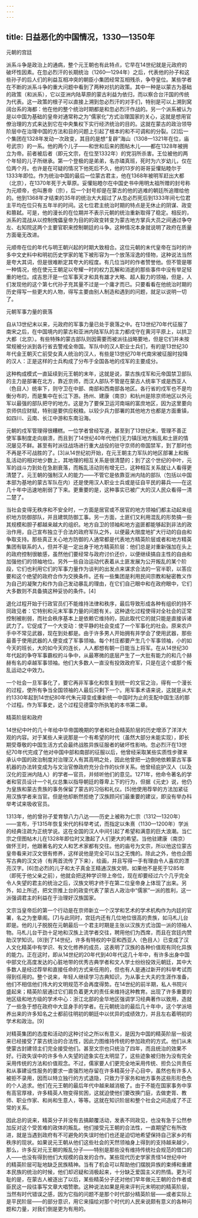 ```yaml
---
---
---
```

title: 日益恶化的中国情况，1330—1350年
---







元朝的宫廷

派系斗争是政治上的通病，整个元王朝也有此特点，它早在14世纪就是元政府的破坏性因素。在忽必烈汗的长期统治（1260—1294年）之后，代表他的孙子和这些孙子的后人们的利益互相冲突的朝臣小集团经常互相残杀，争夺皇位。某些学者在不断的派系斗争的重大问题中看到了两种对抗的政策。其中一种是以蒙古为基础的政策（和派系），它以亚洲内陆草原的蒙古利益为依归，而以察合台汗国的传统为代表。这一政策的根子可以直接上溯到忽必烈汗的对手们，特别是可以上溯到窝阔台系的海都：他在他的整个统治时期都是和忽必烈汗作战的。另一个派系被认为是以中国为基础的皇帝对通常称之为“儒家化”方式治理国家的关心，这就是想用官僚治理的方式来达到它在中央集权下实行经济统治的目的。这就在蒙古的政治领导阶层中在治理中国的方法和目的问题上引起了根本的和不可调和的分裂。[2]后一个集团在1328年发动一次政变，其目的是想“复辟”海山（1308—1321年在位，庙号武宗）的一系。他的两个儿子——和世和后来的图帖木儿——都在1328年被拥立为帝。前者被后者（即元文宗，在位至1332年）的党羽所杀害。王位被他的两个年轻的儿子所继承。第一个登极的是弟弟，名亦璘真班，死时为六岁幼儿，仅在位两个月。也许是在可疑的情况下他死后不久，他的13岁的哥哥妥懽贴睦尔于1333年即位。作为统治中国的最后一位蒙古君主，他在1368年被明军赶出大都（北京），在1370年死于大草原。妥懽贴睦尔在中国史书中用明太祖所赠的封号称为元顺帝，也叫惠帝（宗），后一个封号却是在蒙古的他的逃难的朝廷所追赠给他的。他到1368年才结束的35年的统治大大超过了从忽必烈死后到1333年间七位君主平均在位只有五年半的时间。这七位君主统治时期的特点是无休止的阴谋、政变和篡弑。可是，他的漫长的在位期并不表示元朝的统治重新取得了稳定。相反的，派系的混战从以控制傀儡皇帝为目的的政变转变为蒙古地方掌兵大员之间通过争夺左、右知院这两个主要官职来控制朝廷的斗争。这种情况本身就说明了政府在质量方面毫无改进。

元顺帝在位的年代与明王朝兴起的时期大致相合。这位元朝的末代皇帝在当时的许多中文史料中和明初历史学家的笔下被形容为一个放荡淫逸的怪物，这种说法当然是夸大其词，但是很难断定其夸大的程度。有几位当时的作者赞誉他。但不管是哪一种情况，他在使元王朝足以夸耀一时的权力瓦解和消逝的那些事件中没有举足轻重的地位。成吉思汗是一位军事天才和具有雄才大略、超人毅力的领袖，但是，人们发现他的这个第七代孙子充其量不过是一个庸才而已。只要看看在他统治时期的历史得写一些更大的人物，得写主要由别人制造和遇到的问题，就足以说明一切了。





元朝军事力量的衰落

自从13世纪末以来，元政府的军事力量已处于衰落之中。在13世纪70年代征服了南宋之后，在中国境内的蒙古和亚洲内陆军队的主力都戍守在黄河平原上，以拱卫大都（北京）。有些特殊的蒙古部队则因需要而被派往战略要地，但是它们并未按常规被分派到各行省去警戒全帝国。军队中的汉人职业士兵们，有的是13世纪30年代金王朝灭亡前受女真人统治的汉人，有些是13世纪70年代南宋被征服时投降的汉人：正是这样的士兵构成了分布于全国各地的戍军的主要成分。

这种构成模式一直延续到元王朝的末年，这就是说，蒙古族戍军和元帝国禁卫部队的主力是部署在北方，靠近京师，而汉人部队不管是在蒙古人统率下或是西亚人（色目人）统率下，则守卫在中部、南部和西南部各地区。各行省的戍军也不是均衡分布的，而是集中在长江下游。扬州、建康（南京）和杭州是除京师地区以外元军以最强的部队把守的地方。这是为了要保卫运河南端的富庶地区，因为这里要向京师供应财赋，特别是要供应税粮。以较少兵力部署的其他地方也都是方面重镇，如四川、云南、长江中游和东南沿海。

元朝的戍军管理得很糟糕。一位学者曾经写道，甚至到了13世纪末，管理不善正使军事制度走向崩溃，而且到了14世纪40年代他们无力镇压地方叛乱和土匪的情况屡见不鲜。甚至有时派往战场进行重大战役的驻守京师的帝国禁军，到了那时也不再是不可战胜的了。[3]从14世纪初开始，在元王朝主力军队的地区部署上和叛乱活动的相对地少数上，其地理的相互关系是很清楚的；到了这个世纪的中叶，元军的战斗力到处在急剧衰落，而叛乱活动则有增无已，这种相互关系就让人看得更清楚了。元王朝的强制汉人的能力——不管它是依靠亚洲内陆的部队（包括以中国本部为基地的蒙古军队在内）还是使用汉人职业士兵或是征自平民的募兵——在这几十年中迅速地削弱了下来。更重要的是，这种事实已被广大的汉人民众看得一清二楚了。

当社会变得无秩序和不安全时，一方面是居官或不居官的地方领袖们都主动起来组织地方防御部队，并且建筑防御工事。另一方面，土匪们又利用混乱的形势搞一些其规模和胆子都越来越大的组织。地方自卫的领袖和地方盗匪都能够起到非法的政治作用，自己宣布独立于合法的政府军队之外，以便最大限度地扩大行动的自由和争取支持。那些真正关心地方防御的人通常都是代表地方精英阶层或者和地方精英集团有联系的人，但并不是一定出身于地方精英阶层：他们总是对重新强加在头上的政府控制很敏感，虽然他们要经常与政府讨价还价，以便继续搞自主性的自由和加强他们的领袖地位。另外一些自治运动代表着从土匪发展为公开叛乱的某个阶段，它们也利用它们的军事力量作为谈判的出发点来谋求合法的一官半职，以答应要和这个绝望的政府合作为交换条件。还有一些集团是利用民间宗教和秘密教义作为自己的凝聚力和作为自己发动暴乱的理由，在它们自己眼中和在政府眼中，它们大多数则不具备搞这种妥协的条件。[4]

退化过程开始于行政官员们不能维持法律和秩序，最后导致形成各种有组织的持不同政见者：它特别和元末军事力量的问题有关。这种退化过程使得对全社会的正常控制被削弱，而社会秩序基本上是依赖它维持的，因此取代它的就只能是直接诉诸武力了。它促成了一个大变动：使平静的社会变成了一个军事化的社会。原来农户手中不常见武器，现在到处都是。由于许多男人开始拥有并学会了使用武器，那些最善于使用武器的人便变成了军事领袖。每个村庄都要产生几个军事领袖，小的如今天的班长，大的如今天的连长，人人都想有朝一日能当上将军。在从14世纪30年代起的争夺军事霸权的斗争中，从最寒微的底层产生了一大批有能力的和几个赫赫有名的卓越军事领袖。他们大多数人一直没有投效政府军，只是在这个或那个叛乱运动之中效力。

一个社会一旦军事化了，要它再非军事化和恢复到统一的文官之治，得有一个漫长的过程，使所有争当全国领袖的人最后只剩下一个。用军事术语来说，这就是从大约1330年起到14世纪80年代朱元璋变成重新统一中国时为止的支配中国生活的那个过程。作为军事史，这个过程见德雷尔所执笔的本书第二章。





精英阶层和政府

14世纪中叶的几十年给中华帝国晚期的学者和社会精英阶层的历史增添了洋洋大观的内容。对于某些人来说那是一个有希望的时代（虽然大部分未能实现），即长期受尊敬的中国生活方式会最终战胜异族征服者的破坏性影响。忽必烈汗在13世纪70年代完成了他对中国中部和南部的征服以后，他曾经采取某些实质性步骤来承认中国的政治制度对治理汉人有其高明之处，因此他曾把一边倒地依赖蒙古军事机器的办法转变成为与文治官僚政府充分合作的伙伴关系。他曾经庇护汉人（以及汉化的亚洲内陆人）的学者—官员，并倾听他们的意见。1271年，他命令著名的学者和官员设计一个礼仪总集以指导朝廷的尊卑上下的行为，但据《元史》说，他仍为皇族和蒙古贵族的事务保留了蒙古的习俗和礼仪。[5]他使用荐举的方法加紧征用汉族学者来当官。但是他却断然拒绝了汉族顾问们最重要的建议，即没有举办科举考试来吸收官员。

1313年，他的曾孙子爱育黎八力八达——历史上被称为仁宗（1312—1320年）——宣布，于1315年恢复宋代的科举考试，而指定以朱熹（1130—1200年）学派的经典注疏为正统学说。这在全国的汉人中间引起了希望和满意的巨大浪潮。当仁宗之侄图帖木儿在1328年即位时又激起了人们更大的希望。当他驻建康（南京）做怀王时，他跟著名的文人和艺术家都有交往。他的庙号为文宗，所以他这位蒙古皇帝看来对汉文很有修养，这样说他是完全可以当之无愧的。除此之外，他也企图写古典的汉文诗（有两首流传了下来），绘画，并且写得一手有理由令人喜欢的漂亮汉字。[6]忽必烈的儿子和太子真金王精通汉族文明，如果他不是死于1285年（即死于他父亲之前），他就会把这种学识带上帝位，现在却要经过六个几乎完全令人失望的君主的统治之后，汉族文明才终于在第二位皇帝身上体现了出来。另外，如上所述，把文宗推上台的政变代表了蒙古人政治中“儒家”一派的胜利，这一派强调君主的利益在于治理好汉族国家。

文宗当皇帝后的第一个行动是在京师新立一个汉学和艺术的学术机构作为内廷的官署，名之为奎章阁。[7]与此同时，宫廷内还有几位地位很高的贵族，如马札儿台即是。他的儿子脱脱在元朝最后一个君主时期是主张以汉族方式治国一派的领袖人物。马札儿台干劲十足地和汉族上流学者交往，聘用他们为西席，而且在宫廷内赞助汉学知识。[8]到了14世纪，许多有特权的中亚和西亚人（色目人）已变成了汉人文化精英中有学识、有文化修养的成员，这表明了汉族的各种价值观有同化异族的能力。正在这时，即从14世纪的20年代到40年代这几十年中，有许多出身中国中部文化高度发达的心脏地带的优秀古典学者和文人学士纷纷投效元朝廷，其中大多数人是经过荐举和直接任命的方式来任用的，但也有人是通过新开的科举考试而得到任用的。整个说来，年轻人继续学习古典知识，为从事士大夫的生涯作准备，他们不相信他们伟大的文明规范不会再度得势。在14世纪的前半期，私人书院兴盛起来；精英阶层通过它们肩负着更大的责任来维持这种教育。出现了许多重要的地区级和地方级的学术中心：浙江北部的金华地区强调学习经典著作以致用，造就了一些急于想在政府中大显身手的学者。在元朝统治的最后几十年中，这个学派培养出来的许多知名之士都前往明初的朝廷中以优异的成绩效力，并且左右着明初的学术和政治。[9]

对精英集团的态度和活动的这种讨论之所以有意义，是因为中国的精英阶层一般说来已经接受了蒙古统治的合法性，因此力图维持传统的参加政府的方式。他们从未使蒙古封建领主们完全接受他们。甚至文宗也只统治了四年，而且统治的效果不好。行政失误中的许多令人失望的迹象实在太明显了，这些迹象被归咎为没有完全采用传统的方法和价值观念。不过，儒家要人们更完全地采用传统、担负公共责任和从事建设性服务的要求一直强烈地存留在许多精英分子心目中，虽然也有许多人被拒不录用，因而以特立独行的方式退隐，只致力于家务和地方事务这些形形色色的个人追求。他们在元王朝的最后年代中越来越消极了。由于不能在国家事务中享有高官厚禄，许多精英人物变得贫困，这就迫使他们要改换门庭，去做吏胥、教师、职业作家、和尚和生意人，等等。这就在知识阶层和整个社会之间造成了不正常的关系。

因此总的说来，精英分子并没有去搞颠覆活动，发表不同政见，也没有急于公然参加反对这个受苦难的政体的叛乱。他们接受元王朝的合法性，一直期望它有所改进，就是当遇到政府有不可避免的失误时他们也还是迫切地希望保持自己家乡的有秩序的现状。如果说元王朝从他们这些社会的天然领袖身上得到的支持越来越少，那么，许多反对元王朝的叛乱分子——特别是那些没有维持传统社会规范的借口的人——也没有得到他们大规模的自发的合作。某些现代历史学家责怪14世纪中叶的精英阶层可耻地缺乏民族精神。当有了机会可以帮助他们摆脱异族的束缚和重建本民族的统治的时候，他们却迟疑和消极起来，十分缺乏爱国主义的热情。更为可耻的是，在蒙古人被逐出了以后，某些精英分子还对他们早年做元王朝的合作者或臣民这一段往事写文章大唱赞歌。这种说法如果是用来评判元末明初的精英阶层，当然有时代错误之感，因为它指的问题不是那个时代部分精英阶层——或者实际上是平民阶层——的部分意识，用它来描绘对那个时代的人民来说颇有意义的各种问题和力量，对我们倒是更为有用的。